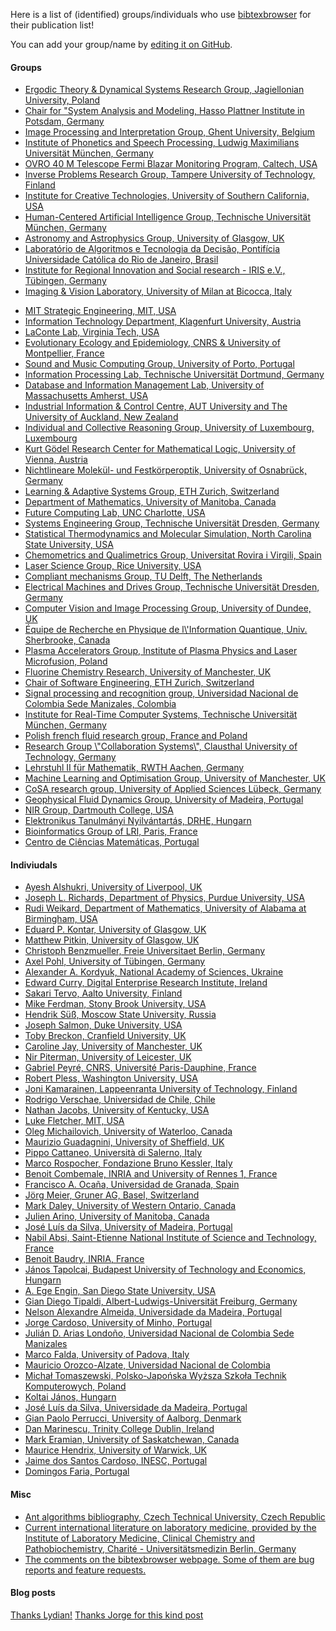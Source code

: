 Here is a list of (identified) groups/individuals who use [[http://www.monperrus.net/martin/bibtexbrowser/|bibtexbrowser]] for their publication list!

You can add your group/name by [[https://github.com/monperrus/bibtexbrowser/edit/master/bibtexbrowser-users.wiki|editing it on GitHub]].

==== Groups ====
* [[http://www.etds.im.uj.edu.pl/publications.php|Ergodic Theory & Dynamical Systems Research Group, Jagiellonian University, Poland]]
* [[http://hpi.de/de/giese/personen/prof-dr-holger-giese.html|Chair for "System Analysis and Modeling, Hasso Plattner Institute in Potsdam, Germany]]
* [[http://ipi.ugent.be/ipi/drupal/|Image Processing and Interpretation Group, Ghent University, Belgium]]
* [[http://www.phonetik.uni-muenchen.de/forschung/publikationen/index.php?lang=en|Institute of Phonetics and Speech Processing, Ludwig Maximilians Universität München, Germany]]
* [[http://www.astro.caltech.edu/ovroblazars/index.php?page=papers|OVRO 40 M Telescope Fermi Blazar Monitoring Program, Caltech, USA]]
* [[http://math.tut.fi/inversegroup/publications.php|Inverse Problems Research Group, Tampere University of Technology, Finland]]
* [[http://ict.usc.edu/publications.php|Institute for Creative Technologies, University of Southern California, USA]]
* [[http://hcai.in.tum.de/publications|Human-Centered Artificial Intelligence Group, Technische Universität München, Germany]]
* [[http://www.astro.gla.ac.uk/?page_id=865|Astronomy and Astrophysics Group, University of Glasgow, UK]]
* [[http://www.inf.puc-rio.br/~atd-lab/publicacoes.php|Laboratório de Algoritmos e Tecnologia da Decisão, Pontifícia Universidade Católica do Rio de Janeiro, Brasil]]
* [[http://www.iris-egris.de/en/publications?bib=irislit.bib&all|Institute for Regional Innovation and Social research - IRIS e.V., Tübingen, Germany]]
* [[http://www.ivl.disco.unimib.it/Publications/|Imaging &amp; Vision Laboratory, University of Milan at Bicocca, Italy]]
<!-- * [[|Groupe d&#039;Acoustique de l&#039;, Université de Sherbrooke, Canada]] -->
* [[http://strategic.mit.edu/bydate.php|MIT Strategic Engineering, MIT, USA]]
* [[http://www-itec.uni-klu.ac.at/bib/|Information Technology Department, Klagenfurt University, Austria]]
* [[http://lacontelab.org/publications.php|LaConte Lab, Virginia Tech, USA]]
* [[http://www.evolepid.org/pubs.php|Evolutionary Ecology and Epidemiology, CNRS &amp; University of Montpellier, France]]
* [[http://smc.inescporto.pt/publications.php?all=1|Sound and Music Computing Group, University of Porto, Portugal]]
* [[http://www.dt.e-technik.uni-dortmund.de/publikationen/papers/|Information Processing Lab, Technische Universität Dortmund, Germany]]
* [[http://dbgroup.cs.umass.edu/index.php?page=publications|Database and Information Management Lab, University of Massachusetts Amherst, USA]]
* [[http://www.i2c2.aut.ac.nz/Research/Publications.php|Industrial Information & Control Centre, AUT University and The University of Auckland, New Zealand]]
* [[http://icr.uni.lu/publications.php|Individual and Collective Reasoning Group, University of Luxembourg, Luxembourg]]
* [[http://www.logic.univie.ac.at/bibliography/bibtexbrowser.php|Kurt Gödel Research Center for Mathematical Logic, University of Vienna, Austria]]
* [[http://www.imlau.physik.uni-osnabrueck.de/Publikationen/index.php| Nichtlineare Molekül- und Festkörperoptik, University of Osnabrück, Germany]]
* [[http://las.ethz.ch/publications.php?all&bib=laspub.bib|Learning & Adaptive Systems Group, ETH Zurich, Switzerland]]
* [[http://www.math.umanitoba.ca/research/publications.php|Department of Mathematics, University of Manitoba, Canada]]
* [[http://fcl.uncc.edu/index.php?option=com_wrapper&view=wrapper&Itemid=56|Future Computing Lab, UNC Charlotte, USA]] 
* [[http://tu-dresden.de/die_tu_dresden/fakultaeten/fakultaet_informatik/sysa/se/publications/|Systems Engineering Group, Technische Universität Dresden, Germany]]
* [[http://turbo.che.ncsu.edu/publications.html|Statistical Thermodynamics and Molecular Simulation, North Carolina State University, USA]]
* [[http://www.quimica.urv.es/quimio/ang/maincat.html|Chemometrics and Qualimetrics Group, Universitat Rovira i Virgili, Spain]]
* [[http://www.ece.rice.edu/~lasersci/publications.php|Laser Science Group, Rice University, USA]]
* [[http://compliantmechanisms.3me.tudelft.nl/mw/index.php/Compliant_mechanisms|Compliant mechanisms Group, TU Delft, The Netherlands]]
* [[http://eeiema.et.tu-dresden.de/ema/publikationen.php|Electrical Machines and Drives Group, Technische Universität Dresden, Germany]]
* [[http://www.computing.dundee.ac.uk/projects/vision/publications.php|Computer Vision and Image Processing Group, University of Dundee, UK]]
* [[http://epiq.physique.usherbrooke.ca/?section=publications|Équipe de Recherche en Physique de l\'Information Quantique, Univ. Sherbrooke, Canada]]
* [[http://www.ifpilm.waw.pl/PAG/?id=publications|Plasma Accelerators Group, Institute of Plasma Physics and Laser Microfusion, Poland]]
* [[http://fluorine.ch.man.ac.uk/research/pubs.php|Fluorine Chemistry Research, University of Manchester, UK]]
* [[http://se.ethz.ch/publications/index.php|Chair of Software Engineering, ETH Zurich, Switzerland]]
* [[http://www.manizales.unal.edu.co/gta/signal/bibtexbrowser.php?bib=PublicacionesGrupo.bib|Signal processing and recognition group, Universidad Nacional de Colombia Sede Manizales, Colombia]]
* [[http://home.rcs.ei.tum.de/publications/|Institute for Real-Time Computer Systems, Technische Universität München, Germany]]
* [[http://sphere.meil.pw.edu.pl/index.php?id=publications|Polish french fluid research group, France and Poland]]
* [[http://cscw.in.tu-clausthal.de/publications.php?academic=|Research Group \"Collaboration Systems\", Clausthal University of Technology, Germany]]
* [[http://www.math2.rwth-aachen.de/de/forschung/publ|Lehrstuhl II für Mathematik, RWTH Aachen, Germany]]
* [[http://intranet.cs.man.ac.uk/mlo/publications.php|Machine Learning and Optimisation Group, University of Manchester, UK]]
* [[http://www.cosa.fh-luebeck.de/de/publications.html|CoSA research group, University of Applied Sciences Lübeck, Germany]]
* [[http://wakes.uma.pt/bibwakes.php|Geophysical Fluid Dynamics Group, University of Madeira, Portugal]]
* [[http://www.dartmouth.edu/~nir/bibtexbrowser.php?bib=bibs/2009.bib&all|NIR Group, Dartmouth College, USA]]
* [[http://www.drhe.drk.hu/etn/modulok/okt_profil/bibtexbrowser.php| Elektronikus Tanulmányi Nyilvántartás, DRHE, Hungarn]]
* [[http://bioinfo.lri.fr/publi/bibtexbrowser.php|Bioinformatics Group of LRI, Paris, France]]
* [[http://ccm.uma.pt/index.php?lab=pura&m=publications|Centro de Ciências Matemáticas, Portugal]]


==== Indiviudals ====
* [[http://cgi.csc.liv.ac.uk/~ash/Publications/|Ayesh Alshukri, University of Liverpool, UK]] 
* [[http://www.physics.purdue.edu/~richa152/publications.php|Joseph L. Richards, Department of Physics, Purdue University, USA]]
* [[http://people.cas.uab.edu/~weikard/papers/mybibtexbrowser.php?bib=all.bib&author=Rudi+Weikard|Rudi Weikard, Department of Mathematics, University of Alabama at Birmingham, USA]]
* [[http://www.astro.gla.ac.uk/users/eduard/papers/bibtexbrowser.php?bib=eduard.bib&all|Eduard P. Kontar, University of Glasgow, UK]]
* [[http://www.astro.gla.ac.uk/~matthew/conferences.php|Matthew Pitkin, University of Glasgow, UK]]
* [[http://christoph-benzmueller.de/|Christoph Benzmueller, Freie Universitaet Berlin, Germany]]
* [[http://www.striatedspace.de/publikationen|Axel Pohl, University of Tübingen, Germany]]
* [[http://www.imp.kiev.ua/~kord/papers/|Alexander A. Kordyuk, National Academy of Sciences, Ukraine]]
* [[http://www.edwardcurry.org/publications/|Edward Curry, Digital Enterprise Research Institute, Ireland]]
* [[http://www.tml.tkk.fi/~tervos/publications.php|Sakari Tervo, Aalto University, Finland]]
* [[http://www.cs.stonybrook.edu/~mferdman/#publications| Mike Ferdman, Stony Brook University, USA]]
* [[http://suess.sdf-eu.org/website/lang/en/pubs.php|Hendrik Süß, Moscow State University, Russia]]
* [[http://josephsalmon.eu/index.php?page=papers&lang=en|Joseph Salmon, Duke University, USA]]
* [[http://public.cranfield.ac.uk/c5354/publications/|Toby Breckon, Cranfield University, UK]]
* [[http://www.cs.man.ac.uk/~jayc/publications.php| Caroline Jay, University of Manchester, UK]]
* [[http://www.cs.le.ac.uk/people/npiterman/publications/bibtexbrowser.php?frameset&bib=publications.bib|Nir Piterman, University of Leicester, UK]]
* [[http://www.ceremade.dauphine.fr/~peyre/publications/|Gabriel Peyré, CNRS, Université Paris-Dauphine, France]]
* [[http://research.engineering.wustl.edu/~pless/pubs/publications.php|Robert Pless, Washington University, USA]]
* [[http://personal.lut.fi/users/joni.kamarainen/publications_type.html|Joni Kamarainen, Lappeenranta University of Technology, Finland]]
* [[http://vision.die.uchile.cl/~rverscha/pub.php|Rodrigo Verschae, Universidad de Chile, Chile]]
* [[http://cs.uky.edu/~jacobs/publications.html|Nathan Jacobs, University of Kentucky, USA]]
* [[http://people.csail.mit.edu/lukesf/publications/|Luke Fletcher, MIT, USA]]
* [[http://ece.uwaterloo.ca/~olegm/publications.php|Oleg Michailovich, University of Waterloo, Canada]]
* [[http://mguadagnini.staff.shef.ac.uk/publications/|Maurizio Guadagnini, University of Sheffield, UK]]
* [[http://www.dia.unisa.it/professori/cattaneo/bibtexbrowser.php?bib=personal.bibp|Pippo Cattaneo, Università di Salerno, Italy]]
* [[http://dkm.fbk.eu/rospocher/pubs.php|Marco Rospocher, Fondazione Bruno Kessler, Italy]]
* [[http://www.combemale.fr/?p=publication|Benoit Combemale, INRIA and University of Rennes 1, France]]
* [[http://www.ugr.es/~focana/bibtexbrowser.php?bib=curepaco.bib|Francisco A. Ocaña, Universidad de Granada, Spain]]
* [[http://vint.de/pub.php|Jörg Meier, Gruner AG, Basel, Switzerland]]
* [[http://markdaley.org/pubs/bibtexbrowser.php?bib=daleybib.bib&all|Mark Daley, University of Western Ontario, Canada]]
* [[http://www.math.umanitoba.ca/~jarino/cgi-bin/bibtexbrowser.php?bib=biblio_JA.bib|Julien Arino, University of Manitoba, Canada]]
* [[http://dme.uma.pt/people/faculty/jose.luis.silva/page5/page5.html|José Luís da Silva, University of Madeira, Portugal]]
* [[http://absi.nabil.free.fr/|Nabil Absi, Saint-Etienne National Institute of Science and Technology, France]]
* [[http://www.irisa.fr/triskell/perso_pro/bbaudry/publications.php|Benoit Baudry, INRIA, France]]
* [[http://opti.tmit.bme.hu/~tapolcai/publist.php|János Tapolcai, Budapest University of Technology and Economics, Hungarn]]
* [[http://attila.sdsu.edu/~engin/publications.php|A. Ege Engin, San Diego State University, USA]]
* [[http://srl.informatik.uni-freiburg.de/~tipaldi/Publications.html|Gian Diego Tipaldi, Albert-Ludwigs-Universität Freiburg, Germany]]
* [[http://landau.uma.pt/nelson/Research/Pub/bibtexbrowser.php?frameset&bib=nelson.bib| Nelson Alexandre Almeida, Universidade da Madeira, Portugal]]
* [[http://jorgecardoso.eu/publications.php|Jorge Cardoso, University of Minho, Portugal]] 
* [[http://jdariasl.zobyhost.com/publications.php|Julián D. Arias Londoño, Universidad Nacional de Colombia Sede Manizales]]
* [[http://www.f-systems.it/#pubbl|Marco Falda, University of Padova, Italy]]
* [[http://www.docentes.unal.edu.co/morozcoa/docs/publications.php|Mauricio Orozco-Alzate, Universidad Nacional de Colombia]]
* [[http://tomaszew.pjwstk.edu.pl/tomaszew/tomaszew.php|Micha&#322; Tomaszewski, Polsko-Japo&#324;ska Wy&#380;sza Szko&#322;a Technik Komputerowych, Poland]]
* [[http://wigner.elte.hu/~koltai/pub/|Koltai János, Hungarn]]
* [[http://dme.uma.pt/luis/page5/bibtexbrowser.php?bib=jluisbib.bib|José Luís da Silva, Universidade da Madeira, Portugal]]
* [[http://kom.aau.dk/~gpp/publications.php?l=EN|Gian Paolo Perrucci, University of Aalborg, Denmark]]
* [[https://www.cs.tcd.ie/~marined/publications.php|Dan Marinescu, Trinity College Dublin, Ireland]]
* [[http://www.cs.usask.ca/home/eramian/bib/Refereed_Journal_Articles.php|Mark Eramian, University of Saskatchewan, Canada]]
* [[http://grapple.dcs.warwick.ac.uk/bibtexbrowser/maurice.php|Maurice Hendrix, University of Warwick, UK]]
* [[http://telecom.inescporto.pt/~jsc/bibtexbrowser.php|Jaime dos Santos Cardoso, INESC, Portugal]]
* [[https://dfaria.eu/ref|Domingos Faria, Portugal]]

==== Misc ====
* [[http://kovarik.felk.cvut.cz/ant-algorithms/bibtexbrowser-original.php|Ant algorithms bibliography, Czech Technical University, Czech Republic]]
* [[https://aktuelle-literatur-zur-laboratoriumsmedizin-ilp.charite.de/bibtexbrowser.php?frameset&bib=lit-auswahl.bib|Current international literature on laboratory medicine, provided by the Institute of Laboratory Medicine, Clinical Chemistry and Pathobiochemistry, Charité - Universitätsmedizin Berlin, Germany]]
* [[http://www.monperrus.net/martin/bibtexbrowser/comments|The comments on the bibtexbrowser webpage. Some of them are bug reports and feature requests.]]

==== Blog posts ==== 
[[http://murmurlydian.blogspot.com/2009/03/bib-browser.html|Thanks Lydian!]]
[[http://jorgecardoso.eu/blog/index.php?/archives/154-Bibtexbrowser.html|Thanks Jorge for this kind post]]

